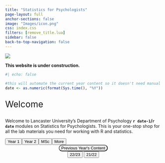 ```yaml
---
title: "Statistics for Psychologists"
page-layout: full
anchor-sections: false
image: "Images/icon.png"
css: index.css
filters: [remove_title.lua]
sidebar: false
back-to-top-navigation: false
---
```


![](Images/LUPsychology.svg){fig-alt="University Logo" fig-align="center"}

::: callout-warning
**This website is under construction.**
:::

```r
#| echo: false

#this will automate the current year content so it doesn't need manual changing each year
date <- as.numeric(format(Sys.time(), "%Y"))
```

::: {.div style="font-size:2em;"}
Welcome
:::

Welcome to Lancaster University's Department of Psychology **`r date-1`/`r date`** modules on Statistics for Psychologists. This is your one-stop shop for all the lab materials you need for working with R and statistics.

```{=html}

<div class="container">
  <div class="row" style="display:flex;">
    <div class="col">
    <button type="button" class="btn btn-primary btn-landing">Year 1</button>
    </div>
    <div class="col ">
      <button type="button" class="btn btn-primary btn-landing">Year 2</button>
    </div>
    <div class="col">
      <button type="button" class="btn btn-primary btn-landing">MSc</button>
    </div>
    <div class="col">
      <button type="button" class="btn btn-primary btn-landing">More</button>
    </div>
  </div>
  <div class="col">
<div align="center" role="toolbar" aria-label="Accordion">
  <div class="accordion accordion-custom" id="Previouscontent">
    <div class="accordion-item border-0">
      <button class="accordion-button collapsed accordion-btn-custom" type="button" data-bs-toggle="collapse" data-bs-target="#collapseOne" aria-expanded="false" aria-controls="collapseOne" style="border-radius: 30px;">
        <div class="text-center">Previous Year's Content</div>
      </button>
      <div id="collapseOne" class="accordion-collapse collapse" aria-labelledby="headingOne" data-bs-parent="#Previouscontent">
        <div class="accordion-body">
          <div class="text-center" role="toolbar" aria-label="Buttons">
            <button type="button" class="btn btn-primary btn-landing">22/23</button>
            <button type="button" class="btn btn-primary btn-landing">21/22</button>
          </div>
        </div>
      </div>
    </div>
  </div>
</div>
</div>
```




